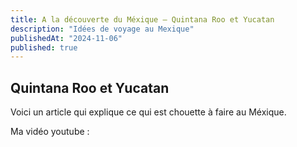 ```yaml
---
title: A la découverte du Méxique — Quintana Roo et Yucatan
description: "Idées de voyage au Mexique"
publishedAt: "2024-11-06"
published: true
---
```


## Quintana Roo et Yucatan

Voici un article qui explique ce qui est chouette à faire au Méxique.

Ma vidéo youtube :

<YouTube id="lt7i-qrPvys" />
